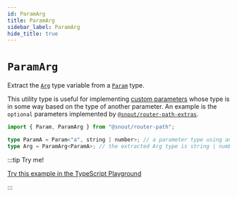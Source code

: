 ```yaml
---
id: ParamArg
title: ParamArg
sidebar_label: ParamArg
hide_title: true
---
```


# `ParamArg`

Extract the [`Arg`] type variable from a [`Param`] type.

This utility type is useful for implementing [custom parameters] whose type is
in some way based on the type of another parameter. An example is the `optional`
parameters implemented by [`@snout/router-path-extras`].

```ts no-transpile
import { Param, ParamArg } from "@snout/router-path";

type ParamA = Param<"a", string | number>; // a parameter type using an Arg union type
type Arg = ParamArg<ParamA>; // the extracted Arg type is string | number
```

:::tip Try me!

[Try this example in the TypeScript Playground](https://www.typescriptlang.org/play?#code/JYWwDg9gTgLgBAbwAoEMopAGjq9ICCUA5gL5wBmUEIcA5AAIDOAdhAK4wD0VHAplAFowKGAAtaAKAkwAnmF440GfHAC8ivAB5aKWtkYwowZkTgAfOMzYgARvwB8cTpzgo4wvLxj84s+XDZGY1MUZjhCUzZmYAgwv15pOQUItQ1lYk1cZUc4XLz8-OdfUQVeAA9DFABjbwATcOJfJLhgRjgDIxNzS2s7KCA)

:::

<!-- References -->

[`arg`]: Param.mdx#type-variable-arg
[`param`]: Param.mdx
[custom parameters]: ../../guides/custom-parameters.mdx
[`@snout/router-path-extras`]: https://snout.dev/router-path-extras
